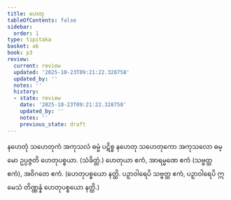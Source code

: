 ```yaml
---
title: ဟေတု
tableOfContents: false
sidebar:
  order: 1
type: tipitaka
basket: ab
book: p3
review:
  current: review
  updated: '2025-10-23T09:21:22.328758'
  updated_by: ''
  notes: ''
  history:
  - state: review
    date: '2025-10-23T09:21:22.328758'
    updated_by: ''
    notes: ''
    previous_state: draft
---
```



<ReviewStatus review={frontmatter.review} showDetails={true} />

<HypothesisAnnotation frontmatter={frontmatter} />

<DynamicBreadcrumb />

<Division number="95" book="p3" e="ch" v="39" p="345">

<Paragraph number="1453" book="p3">
နဟေတုံ သဟေတုကံ အကုသလံ ဓမ္မံ ပဋိစ္စ နဟေတု သဟေတုကော အကုသလော ဓမ္မော ဥပ္ပဇ္ဇတိ ဟေတုပစ္စယာ. (သံခိတ္တံ.)
</Paragraph>

</Division>
<Division number="96" book="p3" e="ch" v="39" p="345">

<Paragraph number="1454" book="p3">
ဟေတုယာ ဧကံ, အာရမ္မဏေ ဧကံ (သဗ္ဗတ္ထ ဧကံ), အဝိဂတေ ဧကံ. (ဟေတုပစ္စယော နတ္ထိ. ပဉှာဝါရေပိ သဗ္ဗတ္ထ ဧကံ, ပဉှာဝါရေပိ ဣမေသံ တိဏ္ဏန္နံ ဟေတုပစ္စယော နတ္ထိ.)
</Paragraph>
</Division>